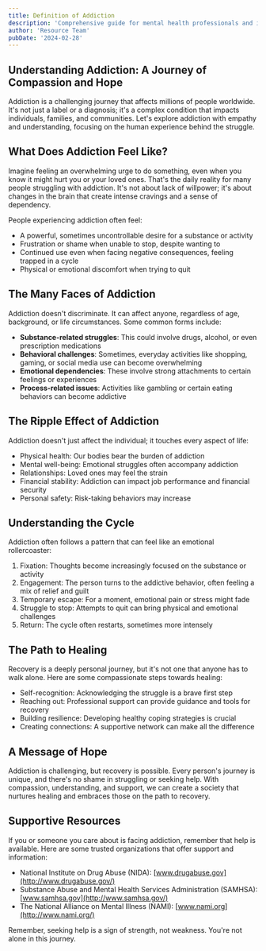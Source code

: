 ```yaml
---
title: Definition of Addiction
description: 'Comprehensive guide for mental health professionals and individuals in recovery'
author: 'Resource Team'
pubDate: '2024-02-28'
---
```


## **Understanding Addiction: A Journey of Compassion and Hope**

Addiction is a challenging journey that affects millions of people worldwide. It's not just a label or a diagnosis; it's a complex condition that impacts individuals, families, and communities. Let's explore addiction with empathy and understanding, focusing on the human experience behind the struggle.

## **What Does Addiction Feel Like?**

Imagine feeling an overwhelming urge to do something, even when you know it might hurt you or your loved ones. That's the daily reality for many people struggling with addiction. It's not about lack of willpower; it's about changes in the brain that create intense cravings and a sense of dependency.

People experiencing addiction often feel:

- A powerful, sometimes uncontrollable desire for a substance or activity
- Frustration or shame when unable to stop, despite wanting to
- Continued use even when facing negative consequences, feeling trapped in a cycle
- Physical or emotional discomfort when trying to quit

## **The Many Faces of Addiction**

Addiction doesn't discriminate. It can affect anyone, regardless of age, background, or life circumstances. Some common forms include:

- **Substance-related struggles**: This could involve drugs, alcohol, or even prescription medications
- **Behavioral challenges**: Sometimes, everyday activities like shopping, gaming, or social media use can become overwhelming
- **Emotional dependencies**: These involve strong attachments to certain feelings or experiences
- **Process-related issues**: Activities like gambling or certain eating behaviors can become addictive

## **The Ripple Effect of Addiction**

Addiction doesn't just affect the individual; it touches every aspect of life:

- Physical health: Our bodies bear the burden of addiction
- Mental well-being: Emotional struggles often accompany addiction
- Relationships: Loved ones may feel the strain
- Financial stability: Addiction can impact job performance and financial security
- Personal safety: Risk-taking behaviors may increase

## **Understanding the Cycle**

Addiction often follows a pattern that can feel like an emotional rollercoaster:

1. Fixation: Thoughts become increasingly focused on the substance or activity
2. Engagement: The person turns to the addictive behavior, often feeling a mix of relief and guilt
3. Temporary escape: For a moment, emotional pain or stress might fade
4. Struggle to stop: Attempts to quit can bring physical and emotional challenges
5. Return: The cycle often restarts, sometimes more intensely

## **The Path to Healing**

Recovery is a deeply personal journey, but it's not one that anyone has to walk alone. Here are some compassionate steps towards healing:

- Self-recognition: Acknowledging the struggle is a brave first step
- Reaching out: Professional support can provide guidance and tools for recovery
- Building resilience: Developing healthy coping strategies is crucial
- Creating connections: A supportive network can make all the difference

## **A Message of Hope**

Addiction is challenging, but recovery is possible. Every person's journey is unique, and there's no shame in struggling or seeking help. With compassion, understanding, and support, we can create a society that nurtures healing and embraces those on the path to recovery.

## **Supportive Resources**

If you or someone you care about is facing addiction, remember that help is available. Here are some trusted organizations that offer support and information:

- National Institute on Drug Abuse (NIDA): [www.drugabuse.gov](http://www.drugabuse.gov/)
- Substance Abuse and Mental Health Services Administration (SAMHSA): [www.samhsa.gov](http://www.samhsa.gov/)
- The National Alliance on Mental Illness (NAMI): [www.nami.org](http://www.nami.org/)

Remember, seeking help is a sign of strength, not weakness. You're not alone in this journey.
